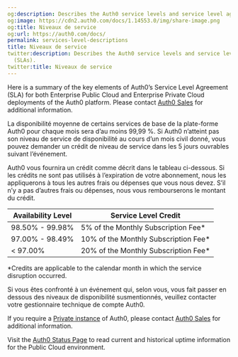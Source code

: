 ```yaml
---
og:description: Describes the Auth0 service levels and service level agreements (SLAs).
og:image: https://cdn2.auth0.com/docs/1.14553.0/img/share-image.png
og:title: Niveaux de service
og:url: https://auth0.com/docs/
permalink: services-level-descriptions
title: Niveaux de service
twitter:description: Describes the Auth0 service levels and service level agreements
  (SLAs).
twitter:title: Niveaux de service
---
```


Here is a summary of the key elements of Auth0’s Service Level Agreement (SLA) for both Enterprise Public Cloud and Enterprise Private Cloud deployments of the Auth0 platform. Please contact [Auth0 Sales](https://auth0.com/get-started?place=documentation%20post&type=link&text=contact%20auth0%20sales) for additional information.

La disponibilité moyenne de certains services de base de la plate-forme Auth0 pour chaque mois sera d’au moins 99,99 %. Si Auth0 n’atteint pas son niveau de service de disponibilité au cours d’un mois civil donné, vous pouvez demander un crédit de niveau de service dans les 5 jours ouvrables suivant l’événement.

Auth0 vous fournira un crédit comme décrit dans le tableau ci-dessous. Si les crédits ne sont pas utilisés à l’expiration de votre abonnement, nous les appliquerons à tous les autres frais ou dépenses que vous nous devez. S’il n’y a pas d’autres frais ou dépenses, nous vous rembourserons le montant du crédit.

<table class="table"><thead>
<tr>
<th><strong>Availability Level</strong></th>
<th><strong>Service Level Credit</strong></th>
</tr>
</thead>
<tbody>
<tr>
<td>98.50% - 99.98%</td>
<td>5% of the Monthly Subscription Fee*</td>
</tr>
<tr>
<td>97.00% - 98.49%</td>
<td>10% of the Monthly Subscription Fee*</td>
</tr>
<tr>
<td>&lt; 97.00%</td>
<td>20% of the Monthly Subscription Fee*</td>
</tr>
</tbody>
</table>

\*Credits are applicable to the calendar month in which the service disruption occurred.

Si vous êtes confronté à un événement qui, selon vous, vous fait passer en dessous des niveaux de disponibilité susmentionnés, veuillez contacter votre gestionnaire technique de compte Auth0.

If you require a [Private instance](/docs/deploy-monitor/deploy-private-cloud) of Auth0, please contact [Auth0 Sales](https://auth0.com/get-started?place=documentation%20post&type=link&text=contact%20auth0%20sales) for additional information.

Visit the [Auth0 Status Page](https://status.auth0.com/) to read current and historical uptime information for the Public Cloud environment.